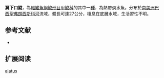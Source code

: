 {{Speciesbox
| name = 翼下口鯰
| image = 
| image_width = 250px
| image_caption = 
| status = NE
| status_system = IUCN3.1
| genus = Hypostomus
| species = alatus 
| authority = [[Castelnau|Castelnau]], 1855
| synonyms = 
}}

'''翼下口鯰'''，為[[輻鰭魚綱|輻鰭魚綱]][[鯰形目|鯰形目]][[甲鯰科|甲鯰科]]的其中一[[種|種]]，為熱帶淡水魚，分布於[[南美洲|南美洲]][[巴西|巴西]][[聖弗朗西斯科河|聖弗朗西斯科河]]流域，體長可達27公分，棲息在底層水域，生活習性不明。

==参考文献==
*{{FishBase_species|genus=Hypostomus|species=alatus|year=2014|month=12}}

== 扩展阅读 ==
{{refbegin}}
{{wikispecies-inline|Hypostomus alatus|翼下口鯰}}
{{refend}}
{{Taxonbar|from=Q6406267}}

[[Category:下口鯰屬|alatus]]